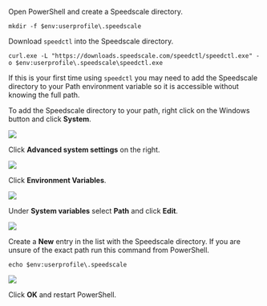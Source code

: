 Open PowerShell and create a Speedscale directory.

```
mkdir -f $env:userprofile\.speedscale
```

Download `speedctl` into the Speedscale directory.

```
curl.exe -L "https://downloads.speedscale.com/speedctl/speedctl.exe" -o $env:userprofile\.speedscale\speedctl.exe
```

If this is your first time using `speedctl` you may need to add the Speedscale
directory to your Path environment variable so it is accessible without knowing
the full path.

To add the Speedscale directory to your path, right click on the Windows button and click **System**.

![](./windows_add_path-system.png)

Click **Advanced system settings** on the right.

![](./windows_add_path-advanced_system_settings.png)

Click **Environment Variables**.

![](./windows_add_path-environment_variables.png)

Under **System variables** select **Path** and click **Edit**.

![](./windows_add_path-edit_path.png)

Create a **New** entry in the list with the Speedscale directory.  If you are
unsure of the exact path run this command from PowerShell.

```
echo $env:userprofile\.speedscale
```

![](./windows_add_path-new_entry.png)

Click **OK** and restart PowerShell.

